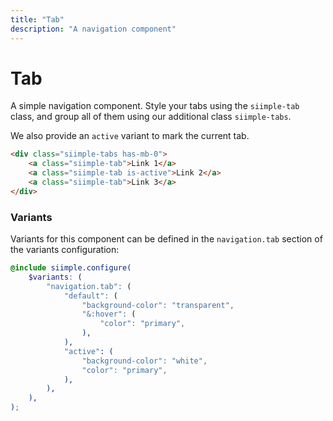 ```yaml
---
title: "Tab"
description: "A navigation component"
--- 
```


# Tab

A simple navigation component. Style your tabs using the `siimple-tab` class, and group all of them using our additional class `siimple-tabs`. 

We also provide an `active` variant to mark the current tab.

```html live=true
<div class="siimple-tabs has-mb-0">
    <a class="siimple-tab">Link 1</a>
    <a class="siimple-tab is-active">Link 2</a>
    <a class="siimple-tab">Link 3</a>
</div>
```

### Variants

Variants for this component can be defined in the `navigation.tab` section of the variants configuration:

```scss
@include siimple.configure(
    $variants: (
        "navigation.tab": (
            "default": (
                "background-color": "transparent",
                "&:hover": (
                    "color": "primary",
                ),
            ),
            "active": (
                "background-color": "white",
                "color": "primary",
            ),
        ),
    ),
);
```
